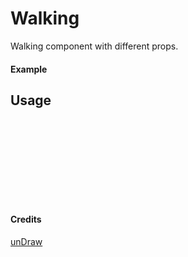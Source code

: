 
<Meta of={Walking} title="unDraw/Walking" />

# Walking

Walking component with different props.

#### Example

<Canvas of={Walking.Primary} />

## Usage

```ts
import { Walking } from "yadl-ui";

const Example = () => {
  return (
      <Walking />
  );
};

export default Example;
```

#### Credits
[unDraw](https://undraw.co/illustrations)
